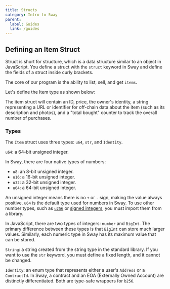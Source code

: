 ```yaml
---
title: Structs
category: Intro to Sway
parent:
  label: Guides
  link: /guides
---
```


## Defining an Item Struct

Struct is short for structure, which is a data structure similar to an object in JavaScript. You define a struct with the `struct` keyword in Sway and define the fields of a struct inside curly brackets.

The core of our program is the ability to list, sell, and get `items`.

Let's define the Item type as shown below:

<CodeImport
  file="../../examples/intro-to-sway/contract/src/main.sw"
  comment="struct"
  commentType="//"
  lang="sway"
/>

The item struct will contain an ID, price, the owner's identity, a string representing a URL or identifier for off-chain data about the item (such as its description and photos), and a "total bought" counter to track the overall number of purchases.

### Types

The `Item` struct uses three types: `u64`, `str`, and `Identity`.

`u64`: a 64-bit unsigned integer.

In Sway, there are four native types of numbers:
- `u8`: an 8-bit unsigned integer.
- `u16`: a 16-bit unsigned integer.
- `u32`: a 32-bit unsigned integer.
- `u64`: a 64-bit unsigned integer.

An unsigned integer means there is no `+` or `-` sign, making the value always positive. `u64` is the default type used for numbers in Sway. To use other number types, such as [`u256`](https://github.com/FuelLabs/sway/blob/master/sway-lib-std/src/u256.sw) or [signed integers](https://github.com/FuelLabs/sway-libs/tree/master/sway_libs/src/signed_integers), you must import them from a library.

In JavaScript, there are two types of integers: `number` and `BigInt`. The primary difference between these types is that `BigInt` can store much larger values. Similarly, each numeric type in Sway has its maximum value that can be stored.

`String`: a string created from the string type in the standard library. If you want to use the `str` keyword, you must define a fixed length, and it cannot be changed. 

`Identity`: an enum type that represents either a user's `Address` or a `ContractId`. In Sway, a contract and an EOA (Externally Owned Account) are distinctly differentiated. Both are type-safe wrappers for `b256`.
